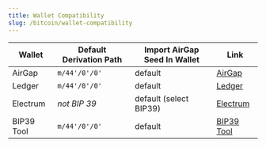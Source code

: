 ```yaml
---
title: Wallet Compatibility
slug: /bitcoin/wallet-compatibility 
---
```



<WalletCompatibilityIntro />

| Wallet     | Default Derivation Path | Import AirGap Seed In Wallet | Link                                               |
| ---------- | ----------------------- | ---------------------------- | -------------------------------------------------- |
| AirGap     | `m/44'/0'/0'`           | default                      | [AirGap](https://airgap.it)                        |
| Ledger     | `m/44'/0'/0'`           | default                      | [Ledger](https://www.ledger.com/)                  |
| Electrum   | _not BIP 39_            | default (select BIP39)       | [Electrum](https://electrum.org/)                  |
| BIP39 Tool | `m/44'/0'/0'`           | default                      | [BIP39 Tool](https://iancoleman.io/bip39/#english) |
